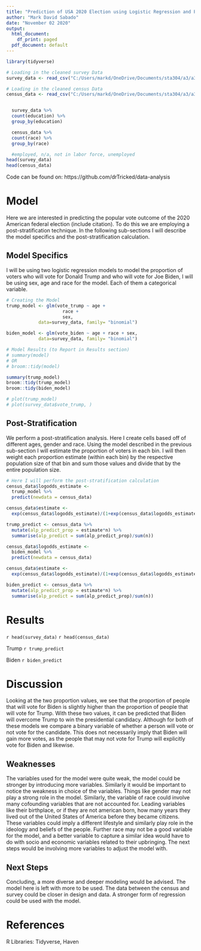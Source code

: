 ```yaml
---
title: "Prediction of USA 2020 Election using Logistic Regression and Post Stratification"
author: "Mark David Sabado"
date: "November 02 2020"
output:
  html_document:
    df_print: paged
  pdf_document: default
---
```


```r
library(tidyverse)

# Loading in the cleaned survey Data
survey_data <- read_csv("C:/Users/markd/OneDrive/Documents/sta304/a3/a3/outputs/survey_data.csv")

# Loading in the cleaned census Data
census_data <- read_csv("C:/Users/markd/OneDrive/Documents/sta304/a3/a3/outputs/census_data.csv")


  survey_data %>%
  count(education) %>%
  group_by(education)

  census_data %>%
  count(race) %>%
  group_by(race)

  #employed, n/a, not in labor force, unemployed
head(survey_data)
head(census_data)
```

<!-- # Prediction of USA 2020 Election using Logistic Regression and Post-Stratification -->

<!-- ## Mark David Sabado -->
<!-- ## November 02 2020 -->
Code can be found on: https://github.com/drTricked/data-analysis


# Model

Here we are interested in predicting the popular vote outcome of the 2020 American federal election (include citation). To do this we are employing a post-stratification technique. In the following sub-sections I will describe the model specifics and the post-stratification calculation.


## Model Specifics
I will be using two logistic regression models to model the proportion of voters who will vote for Donald Trump and who will vote for Joe Biden, I will be using sex, age and race for the model. Each of them a categorical variable. 

```r

# Creating the Model
trump_model <- glm(vote_trump ~ age +
                     race +
                     sex, 
            data=survey_data, family= "binomial")

biden_model <- glm(vote_biden ~ age + race + sex,
            data=survey_data, family= "binomial")

# Model Results (to Report in Results section)
# summary(model)
# OR
# broom::tidy(model)

summary(trump_model)
broom::tidy(trump_model)
broom::tidy(biden_model)

# plot(trump_model)
# plot(survey_data$vote_trump, )

```

## Post-Stratification 

We perform a post-stratification analysis. Here I create cells based off of different ages, gender and race. Using the model described in the previous sub-section I will estimate the proportion of voters in each bin. I will then weight each proportion estimate (within each bin) by the respective population size of that bin and sum those values and divide that by the entire population size. 

```r

# Here I will perform the post-stratification calculation
census_data$logodds_estimate <-
  trump_model %>%
  predict(newdata = census_data)

census_data$estimate <-
  exp(census_data$logodds_estimate)/(1+exp(census_data$logodds_estimate))

trump_predict <- census_data %>%
  mutate(alp_predict_prop = estimate*n) %>%
  summarise(alp_predict = sum(alp_predict_prop)/sum(n))

census_data$logodds_estimate <-
  biden_model %>%
  predict(newdata = census_data)

census_data$estimate <-
  exp(census_data$logodds_estimate)/(1+exp(census_data$logodds_estimate))

biden_predict <- census_data %>%
  mutate(alp_predict_prop = estimate*n) %>%
  summarise(alp_predict = sum(alp_predict_prop)/sum(n))

```


# Results

`r head(survey_data)`
`r head(census_data)`

Trump
`r trump_predict`

Biden
`r biden_predict`

# Discussion

Looking at the two proportion values, we see that the proportion of people that will vote for Biden is slightly higher than the proportion of people that will vote for Trump. With these two values, it can be predicted that Biden will overcome Trump to win the presidential candidacy. Although for both of these models we compare a binary variable of whether a person will vote or not vote for the candidate. This does not necessarily imply that Biden will gain more votes, as the people that may not vote for Trump will explicitly vote for Biden and likewise.

## Weaknesses

The variables used for the model were quite weak, the model could be stronger by introducing more variables. Similarly it would be important to notice the weakness in choice of the variables. Things like gender may not play a strong role in the model. Similarly, the variable of race could involve many cofounding variables that are not accounted for. Leading variables like their birthplace, or if they are not american born, how many years they lived out of the United States of America before they became citizens. These variables could imply a different lifestyle and similarly play role in the ideology and beliefs of the people. Further race may not be a good variable for the model, and a better variable to capture a similar idea would have to do with socio and economic variables related to their upbringing. The next steps would be involving more variables to adjust the model with.

## Next Steps

Concluding, a more diverse and deeper modeling would be advised. The model here is left with more to be used. The data between the census and survey could be closer in design and data. A stronger form of regression could be used with the model.


# References

R Libraries: Tidyverse, Haven

